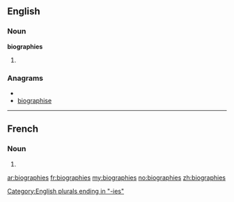 ==English==

===Noun===
'''biographies'''

# {{plural of|[[biography]]}}

===Anagrams===
* {{alphagram|abeghiioprs}}
* [[biographise#English|biographise]]


[[Category:English plurals ending in "-ies"]]

----

==French==

===Noun===
{{infl|fr|plural}} {{f|p}}

# {{plural of|biographie|lang=fr}}

[[ar:biographies]]
[[fr:biographies]]
[[my:biographies]]
[[no:biographies]]
[[zh:biographies]]